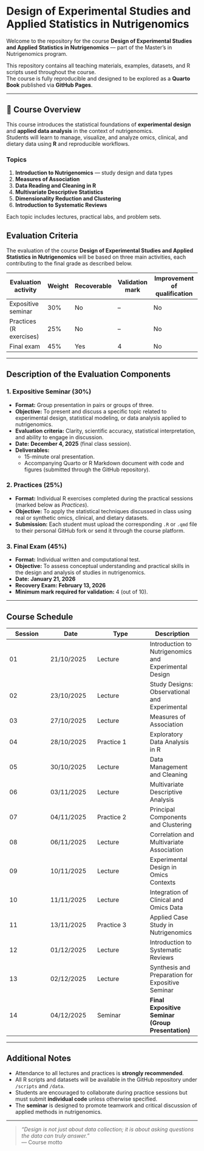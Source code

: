# Design of Experimental Studies and Applied Statistics in Nutrigenomics

Welcome to the repository for the course **Design of Experimental Studies and Applied Statistics in Nutrigenomics** — part of the Master’s in Nutrigenomics program.

This repository contains all teaching materials, examples, datasets, and R scripts used throughout the course.  
The course is fully reproducible and designed to be explored as a **Quarto Book** published via **GitHub Pages**.

---

## 📘 Course Overview

This course introduces the statistical foundations of **experimental design** and **applied data analysis** in the context of nutrigenomics.  
Students will learn to manage, visualize, and analyze omics, clinical, and dietary data using **R** and reproducible workflows.

### Topics
1. **Introduction to Nutrigenomics** — study design and data types  
2. **Measures of Association**  
3. **Data Reading and Cleaning in R**  
4. **Multivariate Descriptive Statistics**  
5. **Dimensionality Reduction and Clustering**  
6. **Introduction to Systematic Reviews**

Each topic includes lectures, practical labs, and problem sets.


## Evaluation Criteria

The evaluation of the course **Design of Experimental Studies and Applied Statistics in Nutrigenomics** will be based on three main activities, each contributing to the final grade as described below.

| **Evaluation activity** | **Weight** | **Recoverable** | **Validation mark** | **Improvement of qualification** |
|--------------------------|------------|------------------|----------------------|----------------------------------|
| Expositive seminar       | 30%        | No               | –                    | No                               |
| Practices (R exercises)  | 25%        | No               | –                    | No                               |
| Final exam               | 45%        | Yes              | 4                    | No                               |

---

## Description of the Evaluation Components

### 1. Expositive Seminar (30%)

- **Format:** Group presentation in pairs or groups of three.  
- **Objective:** To present and discuss a specific topic related to experimental design, statistical modeling, or data analysis applied to nutrigenomics.  
- **Evaluation criteria:** Clarity, scientific accuracy, statistical interpretation, and ability to engage in discussion.  
- **Date:** **December 4, 2025** (final class session).  
- **Deliverables:**
  - 15-minute oral presentation.
  - Accompanying Quarto or R Markdown document with code and figures (submitted through the GitHub repository).

### 2. Practices (25%)

- **Format:** Individual R exercises completed during the practical sessions (marked below as *Practices*).  
- **Objective:** To apply the statistical techniques discussed in class using real or synthetic omics, clinical, and dietary datasets.  
- **Submission:** Each student must upload the corresponding `.R` or `.qmd` file to their personal GitHub fork or send it through the course platform.

### 3. Final Exam (45%)

- **Format:** Individual written and computational test.  
- **Objective:** To assess conceptual understanding and practical skills in the design and analysis of studies in nutrigenomics.  
- **Date:** **January 21, 2026**  
- **Recovery Exam:** **February 13, 2026**  
- **Minimum mark required for validation:** 4 (out of 10).

---

## Course Schedule

| **Session** | **Date**       | **Type**         | **Description** |
|--------------|----------------|------------------|-----------------|
| 01 | 21/10/2025 | Lecture | Introduction to Nutrigenomics and Experimental Design |
| 02 | 23/10/2025 | Lecture | Study Designs: Observational and Experimental |
| 03 | 27/10/2025 | Lecture | Measures of Association |
| 04 | 28/10/2025 | Practice 1 | Exploratory Data Analysis in R |
| 05 | 30/10/2025 | Lecture | Data Management and Cleaning |
| 06 | 03/11/2025 | Lecture | Multivariate Descriptive Analysis |
| 07 | 04/11/2025 | Practice 2 | Principal Components and Clustering |
| 08 | 06/11/2025 | Lecture | Correlation and Multivariate Association |
| 09 | 10/11/2025 | Lecture | Experimental Design in Omics Contexts |
| 10 | 11/11/2025 | Lecture | Integration of Clinical and Omics Data |
| 11 | 13/11/2025 | Practice 3 | Applied Case Study in Nutrigenomics |
| 12 | 01/12/2025 | Lecture | Introduction to Systematic Reviews |
| 13 | 02/12/2025 | Lecture | Synthesis and Preparation for Expositive Seminar |
| 14 | 04/12/2025 | Seminar | **Final Expositive Seminar (Group Presentation)** |

---

## Additional Notes

- Attendance to all lectures and practices is **strongly recommended**.
- All R scripts and datasets will be available in the GitHub repository under `/scripts` and `/data`.
- Students are encouraged to collaborate during practice sessions but must submit **individual code** unless otherwise specified.
- The **seminar** is designed to promote teamwork and critical discussion of applied methods in nutrigenomics.

---

> *“Design is not just about data collection; it is about asking questions the data can truly answer.”*  
> — Course motto
